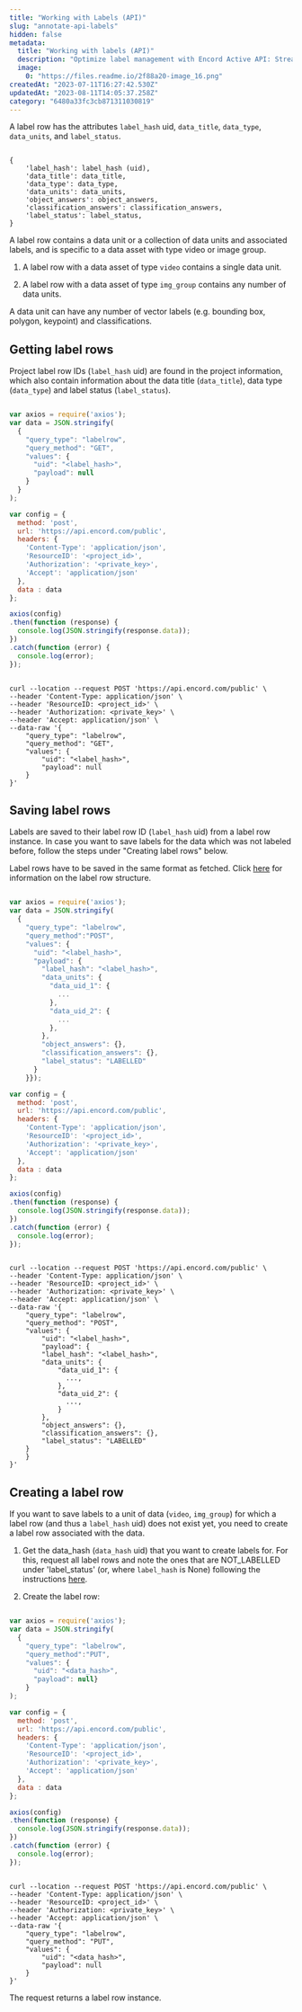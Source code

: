 ```yaml
---
title: "Working with Labels (API)"
slug: "annotate-api-labels"
hidden: false
metadata: 
  title: "Working with labels (API)"
  description: "Optimize label management with Encord Active API: Streamline processes, enhance data organization, and boost efficiency."
  image: 
    0: "https://files.readme.io/2f88a20-image_16.png"
createdAt: "2023-07-11T16:27:42.530Z"
updatedAt: "2023-08-11T14:05:37.258Z"
category: "6480a33fc3cb871311030819"
---
```

A label row has the attributes `label_hash` uid, `data_title`, `data_type`, `data_units`, and `label_status`.

```

{
    'label_hash': label_hash (uid),
    'data_title': data_title,
    'data_type': data_type,
    'data_units': data_units,
    'object_answers': object_answers,
    'classification_answers': classification_answers,
    'label_status': label_status,
}

```

A label row contains a data unit or a collection of data units and associated labels, and is specific to a data asset with type video or image group.

1.  A label row with a data asset of type `video` contains a single data unit.

2.  A label row with a data asset of type `img_group` contains any number of data units.

A data unit can have any number of vector labels (e.g. bounding box, polygon, keypoint) and classifications.

## Getting label rows

Project label row IDs (`label_hash` uid) are found in the project information, which also contain information about the data title (`data_title`), data type (`data_type`) and label status (`label_status`).

<CodeGroup>

```js Javascript

var axios = require('axios');
var data = JSON.stringify(
  {
    "query_type": "labelrow",
    "query_method": "GET",
    "values": {
      "uid": "<label_hash>",
      "payload": null
    }
  }
);

var config = {
  method: 'post',
  url: 'https://api.encord.com/public',
  headers: {
    'Content-Type': 'application/json',
    'ResourceID': '<project_id>',
    'Authorization': '<private_key>',
    'Accept': 'application/json'
  },
  data : data
};

axios(config)
.then(function (response) {
  console.log(JSON.stringify(response.data));
})
.catch(function (error) {
  console.log(error);
});

```
```curl cURL

curl --location --request POST 'https://api.encord.com/public' \
--header 'Content-Type: application/json' \
--header 'ResourceID: <project_id>' \
--header 'Authorization: <private_key>' \
--header 'Accept: application/json' \
--data-raw '{
    "query_type": "labelrow",
    "query_method": "GET",
    "values": {
        "uid": "<label_hash>",
        "payload": null
    }
}'

```

</CodeGroup>

## Saving label rows

Labels are saved to their label row ID (`label_hash` uid) from a label row instance. In case you want to save labels for the data which was not labeled before, follow the steps under "Creating label rows" below.

Label rows have to be saved in the same format as fetched. Click <a href="/sdk-documentation/sdk-references/LabelRowV2">here</a> for information on the label row structure.

<CodeGroup>

```js Javascript

var axios = require('axios');
var data = JSON.stringify(
  {
    "query_type": "labelrow",
    "query_method":"POST",
    "values": {
      "uid": "<label_hash>",
      "payload": {
        "label_hash": "<label_hash>",
        "data_units": {
          "data_uid_1": {
            ...
          },
          "data_uid_2": {
            ...
          },
        },
        "object_answers": {},
        "classification_answers": {},
        "label_status": "LABELLED"
      }
    }});

var config = {
  method: 'post',
  url: 'https://api.encord.com/public',
  headers: {
    'Content-Type': 'application/json',
    'ResourceID': '<project_id>',
    'Authorization': '<private_key>',
    'Accept': 'application/json'
  },
  data : data
};

axios(config)
.then(function (response) {
  console.log(JSON.stringify(response.data));
})
.catch(function (error) {
  console.log(error);
});

```
```curl cURL

curl --location --request POST 'https://api.encord.com/public' \
--header 'Content-Type: application/json' \
--header 'ResourceID: <project_id>' \
--header 'Authorization: <private_key>' \
--header 'Accept: application/json' \
--data-raw '{
    "query_type": "labelrow",
    "query_method": "POST",
    "values": {
        "uid": "<label_hash>",
        "payload": {
        "label_hash": "<label_hash>",
        "data_units": {
            "data_uid_1": {
              ...,
            },
            "data_uid_2": {
              ...,
            }
        },
        "object_answers": {},
        "classification_answers": {},
        "label_status": "LABELLED"
    }
    }
}'

```

</CodeGroup>


## Creating a label row

If you want to save labels to a unit of data (`video`, `img_group`) for which a label row (and thus a `label_hash` uid) does not exist yet, you need to create a label row associated with the data.

1. Get the data_hash (`data_hash` uid) that you want to create labels for. For this, request all label rows and note the ones that are NOT_LABELLED under 'label_status' (or, where `label_hash` is None) following the instructions <a href="/platform-documentation/Annotate/annotate-api-overview#fetch-project-information">here</a>.

2. Create the label row:

<CodeGroup>

```js Javascript

var axios = require('axios');
var data = JSON.stringify(
  {
    "query_type": "labelrow",
    "query_method":"PUT",
    "values": {
      "uid": "<data_hash>",
      "payload": null}
    }
);

var config = {
  method: 'post',
  url: 'https://api.encord.com/public',
  headers: {
    'Content-Type': 'application/json',
    'ResourceID': '<project_id>',
    'Authorization': '<private_key>',
    'Accept': 'application/json'
  },
  data : data
};

axios(config)
.then(function (response) {
  console.log(JSON.stringify(response.data));
})
.catch(function (error) {
  console.log(error);
});


```
```curl cURL

curl --location --request POST 'https://api.encord.com/public' \
--header 'Content-Type: application/json' \
--header 'ResourceID: <project_id>' \
--header 'Authorization: <private_key>' \
--header 'Accept: application/json' \
--data-raw '{
    "query_type": "labelrow",
    "query_method": "PUT",
    "values": {
        "uid": "<data_hash>",
        "payload": null
    }
}'

```

</CodeGroup>

The request returns a label row instance.